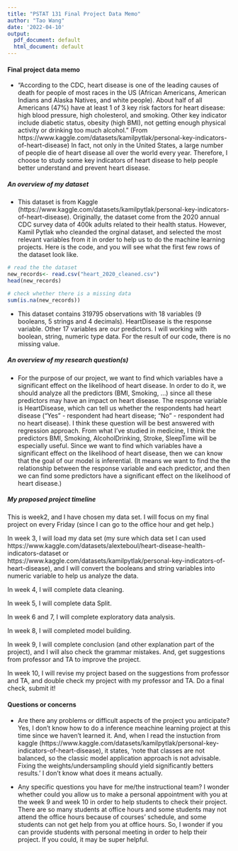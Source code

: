 ```yaml
---
title: "PSTAT 131 Final Project Data Memo"
author: "Tao Wang"
date: '2022-04-10'
output:
  pdf_document: default
  html_document: default
---
```


#### Final project data memo


* "According to the CDC, heart disease is one of the leading causes of death for people of most races in the US (African Americans, American Indians and Alaska Natives, and white people). About half of all Americans (47%) have at least 1 of 3 key risk factors for heart disease: high blood pressure, high cholesterol, and smoking. Other key indicator include diabetic status, obesity (high BMI), not getting enough physical activity or drinking too much alcohol." (From https://www.kaggle.com/datasets/kamilpytlak/personal-key-indicators-of-heart-disease) In fact, not only in the United States, a large number of people die of heart disease all over the world every year. Therefore, I choose to study some key indicators of heart disease to help people better understand and prevent heart disease.


##### An overview of my dataset 

* This dataset is from Kaggle (https://www.kaggle.com/datasets/kamilpytlak/personal-key-indicators-of-heart-disease). Originally, the dataset come from the 2020 annual CDC survey data of 400k adults related to their health status. However, Kamil Pytlak who cleanded the orginal dataset, and selected the most relevant variables from it in order to help us to do the machine learning projects. Here is the code, and you will see what the first few rows of the dataset look like.

```r
# read the the dataset
new_records<- read.csv("heart_2020_cleaned.csv")
head(new_records)

# check whether there is a missing data
sum(is.na(new_records))

```
* This dataset contains 319795 observations with 18 variables (9 booleans, 5 strings and 4 decimals).  HeartDisease is the response variable. Other 17 variables are our predictors.
I will working with boolean, string, numeric type data. For the result of our code, there is no missing value.



##### An overview of my research question(s)
* For the purpose of our project, we want to find which variables have a significant effect on the likelihood of heart disease. In order to do it, we should analyze all the predictors (BMI, Smoking, …) since all these predictors may have an impact on heart disease. The response variable is HeartDisease, which can tell us whether the respondents had heart disease ("Yes" - respondent had heart disease; "No" - respondent had no heart disease). I think these question will be best answered with regression approach. From what I've studied in medicine, I think the predictors BMI, Smoking, AlcoholDrinking, Stroke, SleepTime will be especially useful. Since we want to find which variables have a significant effect on the likelihood of heart disease, then we can know that the goal of our model is inferential. (It means we want to find the the relationship between the response variable and each predictor, and then we can find some predictors have a significant effect on the likelihood of heart disease.)



##### My proposed project timeline

This is week2, and I have chosen my data set. I will focus on my final project on every Friday (since I can go to the office hour and get help.)

In week 3, I will load my data set (my sure which data set I can used https://www.kaggle.com/datasets/alexteboul/heart-disease-health-indicators-dataset or https://www.kaggle.com/datasets/kamilpytlak/personal-key-indicators-of-heart-disease), and I will convert the booleans and string variables into numeric variable to help us analyze the data.

In week 4, I will complete data cleaning.

In week 5, I will complete data Split.

In week 6 and 7, I will complete exploratory data analysis.

In week 8, I will completed model building.

In week 9, I will complete conclusion (and other explanation part of the project), and I will also check the grammar mistakes. And, get suggestions from professor and TA to improve the project.

In week 10, I will revise my project based on the suggestions from  professor and TA, and double check my project with my professor and TA. Do a final check, submit it!


#### Questions or concerns

* Are there any problems or difficult aspects of the project you anticipate?
Yes, I don't know how to do a inference meachine learning project at this time since we haven't learned it. And, when I read the instuction from kaggle (https://www.kaggle.com/datasets/kamilpytlak/personal-key-indicators-of-heart-disease), it states, 'note that classes are not balanced, so the classic model application approach is not advisable. Fixing the weights/undersampling should yield significantly betters results.' I don't know what does it means actually. 

* Any specific questions you have for me/the instructional team?
I wonder whether could you allow us to make a personal appointment with you at the week 9 and week 10 in order to help students to check their project. There are so many students at office hours and some students may not attend the office hours because of courses' schedule, and some students can not get help from you at office hours. So, I wonder if you can provide students with personal meeting in order to help their project. If you could, it may be super helpful.







